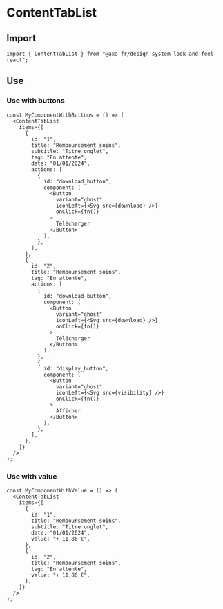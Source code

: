 
<Meta of={ContentTabListStories} name="ContentTabList" />

# ContentTabList

## Import

```tsx
import { ContentTabList } from "@axa-fr/design-system-look-and-feel-react";
```

## Use

### Use with buttons

```tsx
const MyComponentWithButtons = () => (
  <ContentTabList
    items={[
      {
        id: "1",
        title: "Remboursement soins",
        subtitle: "Titre onglet",
        tag: "En attente",
        date: "01/01/2024",
        actions: [
          {
            id: "download_button",
            component: (
              <Button
                variant="ghost"
                iconLeft={<Svg src={download} />}
                onClick={fn()}
              >
                Télécharger
              </Button>
            ),
          },
        ],
      },
      {
        id: "2",
        title: "Remboursement soins",
        tag: "En attente",
        actions: [
          {
            id: "download_button",
            component: (
              <Button
                variant="ghost"
                iconLeft={<Svg src={download} />}
                onClick={fn()}
              >
                Télécharger
              </Button>
            ),
          },
          {
            id: "display_button",
            component: (
              <Button
                variant="ghost"
                iconLeft={<Svg src={visibility} />}
                onClick={fn()}
              >
                Afficher
              </Button>
            ),
          },
        ],
      },
    ]}
  />
);
```

<Canvas of={ContentTabListStories.ContentTabListWithButtons} />

<Controls of={ContentTabListStories.ContentTabListWithButtons} />

### Use with value

```tsx
const MyComponentWithValue = () => (
  <ContentTabList
    items={[
      {
        id: "1",
        title: "Remboursement soins",
        subtitle: "Titre onglet",
        date: "01/01/2024",
        value: "+ 11,86 €",
      },
      {
        id: "2",
        title: "Remboursement soins",
        tag: "En attente",
        value: "+ 11,86 €",
      },
    ]}
  />
);
```

<Canvas of={ContentTabListStories.ContentTabListWithValue} />

<Controls of={ContentTabListStories.ContentTabListWithValue} />
